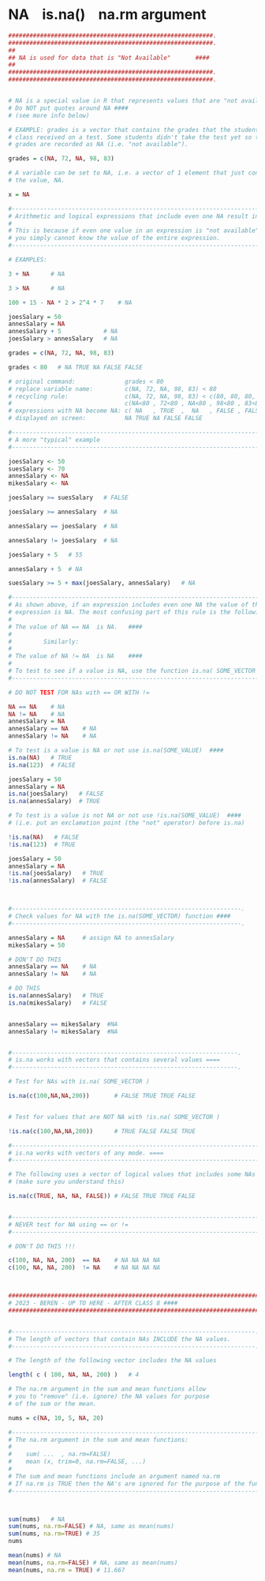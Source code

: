 # NA &nbsp;&nbsp; is.na() &nbsp;&nbsp; na.rm argument

```r
##########################################################.
##########################################################.
##
## NA is used for data that is "Not Available"       ####
##
##########################################################.
##########################################################.


# NA is a special value in R that represents values that are "not available" ####
# Do NOT put quotes around NA ####
# (see more info below)

# EXAMPLE: grades is a vector that contains the grades that the students in a
# class received on a test. Some students didn't take the test yet so their
# grades are recorded as NA (i.e. "not available").

grades = c(NA, 72, NA, 98, 83)

# A variable can be set to NA, i.e. a vector of 1 element that just contains
# the value, NA.

x = NA

#-----------------------------------------------------------------------------.
# Arithmetic and logical expressions that include even one NA result in NA. ====
#
# This is because if even one value in an expression is "not available",
# you simply cannot know the value of the entire expression.
#-----------------------------------------------------------------------------.

# EXAMPLES:

3 + NA      # NA

3 > NA      # NA

100 + 15 - NA * 2 > 2^4 * 7    # NA

joesSalary = 50
annesSalary = NA
annesSalary + 5            # NA
joesSalary > annesSalary   # NA

grades = c(NA, 72, NA, 98, 83)

grades < 80   # NA TRUE NA FALSE FALSE

# original command:              grades < 80
# replace variable name:         c(NA, 72, NA, 98, 83) < 80
# recycling rule:                c(NA, 72, NA, 98, 83) < c(80, 80, 80, 80, 80)
#                                c(NA<80 , 72<80 , NA<80 , 98<80 , 83<80)
# expressions with NA become NA: c( NA   , TRUE  ,  NA   , FALSE , FALSE)
# displayed on screen:           NA TRUE NA FALSE FALSE

#-----------------------------------------------------------------------------.
# A more "typical" example
#-----------------------------------------------------------------------------.

joesSalary <- 50
suesSalary <- 70
annesSalary <- NA
mikesSalary <- NA 

joesSalary >= suesSalary   # FALSE

joesSalary >= annesSalary  # NA

annesSalary == joesSalary  # NA

annesSalary != joesSalary  # NA

joesSalary + 5   # 55

annesSalary + 5  # NA

suesSalary >= 5 + max(joesSalary, annesSalary)   # NA

#-------------------------------------------------------------------------.
# As shown above, if an expression includes even one NA the value of the entire
# expression is NA. The most confusing part of this rule is the following:
#
# The value of NA == NA  is NA.   ####
#
#         Similarly:
#
# The value of NA != NA  is NA    ####
#
# To test to see if a value is NA, use the function is.na( SOME_VECTOR )  ####
#-------------------------------------------------------------------------.

# DO NOT TEST FOR NAs with == OR WITH !=

NA == NA    # NA      
NA != NA    # NA          
annesSalary = NA
annesSalary == NA    # NA
annesSalary != NA    # NA

# To test is a value is NA or not use is.na(SOME_VALUE)  ####
is.na(NA)   # TRUE
is.na(123)  # FALSE

joesSalary = 50
annesSalary = NA
is.na(joesSalary)   # FALSE
is.na(annesSalary)  # TRUE

# To test is a value is not NA or not use !is.na(SOME_VALUE)  ####
# (i.e. put an exclamation point (the "not" operator) before is.na)

!is.na(NA)   # FALSE
!is.na(123)  # TRUE

joesSalary = 50
annesSalary = NA
!is.na(joesSalary)   # TRUE
!is.na(annesSalary)  # FALSE



#-----------------------------------------------------------------.
# Check values for NA with the is.na(SOME_VECTOR) function ####
#-----------------------------------------------------------------.

annesSalary = NA     # assign NA to annesSalary
mikesSalary = 50

# DON'T DO THIS
annesSalary == NA    # NA
annesSalary != NA    # NA

# DO THIS
is.na(annesSalary)   # TRUE
is.na(mikesSalary)   # FALSE


annesSalary == mikesSalary  #NA
annesSalary != mikesSalary  #NA


#----------------------------------------------------------------.
# is.na works with vectors that contains several values ====
#----------------------------------------------------------------.

# Test for NAs with is.na( SOME_VECTOR )

is.na(c(100,NA,NA,200))       # FALSE TRUE TRUE FALSE


# Test for values that are NOT NA with !is.na( SOME_VECTOR )

!is.na(c(100,NA,NA,200))      # TRUE FALSE FALSE TRUE

#----------------------------------------------------------------------.
# is.na works with vectors of any mode. ====
#----------------------------------------------------------------------.

# The following uses a vector of logical values that includes some NAs
# (make sure you understand this)

is.na(c(TRUE, NA, NA, FALSE)) # FALSE TRUE TRUE FALSE


#----------------------------------------------------------------------.
# NEVER test for NA using == or !=
#----------------------------------------------------------------------.

# DON'T DO THIS !!!

c(100, NA, NA, 200)  == NA    # NA NA NA NA           
c(100, NA, NA, 200)  != NA    # NA NA NA NA           



#############################################################################
# 2023 - BEREN - UP TO HERE - AFTER CLASS 8 ####
#############################################################################


#---------------------------------------------------------------------.
# The length of vectors that contain NAs INCLUDE the NA values.
#---------------------------------------------------------------------.

# The length of the following vector includes the NA values

length( c ( 100, NA, NA, 200) )   # 4

# The na.rm argument in the sum and mean functions allow
# you to "remove" (i.e. ignore) the NA values for purpose
# of the sum or the mean.

nums = c(NA, 10, 5, NA, 20)

#--------------------------------------------------------------------------
# The na.rm argument in the sum and mean functions:
#
#    sum( ...  , na.rm=FALSE)
#    mean (x, trim=0, na.rm=FALSE, ...)
#
# The sum and mean functions include an argument named na.rm
# If na.rm is TRUE then the NA's are ignored for the purpose of the function call
#--------------------------------------------------------------------------



sum(nums)   # NA
sum(nums, na.rm=FALSE) # NA, same as mean(nums)
sum(nums, na.rm=TRUE) # 35
nums

mean(nums) # NA
mean(nums, na.rm=FALSE) # NA, same as mean(nums)
mean(nums, na.rm = TRUE) # 11.667

```
